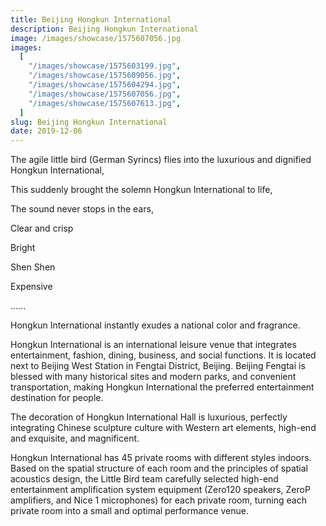 ```yaml
---
title: Beijing Hongkun International
description: Beijing Hongkun International
image: /images/showcase/1575607056.jpg
images:
  [
    "/images/showcase/1575603199.jpg",
    "/images/showcase/1575609056.jpg",
    "/images/showcase/1575604294.jpg",
    "/images/showcase/1575607056.jpg",
    "/images/showcase/1575607613.jpg",
  ]
slug: Beijing Hongkun International
date: 2019-12-06
---
```


The agile little bird (German Syrincs) flies into the luxurious and dignified Hongkun International,

This suddenly brought the solemn Hongkun International to life,

The sound never stops in the ears,

Clear and crisp

Bright

Shen Shen

Expensive

......

Hongkun International instantly exudes a national color and fragrance.

Hongkun International is an international leisure venue that integrates entertainment, fashion, dining, business, and social functions. It is located next to Beijing West Station in Fengtai District, Beijing. Beijing Fengtai is blessed with many historical sites and modern parks, and convenient transportation, making Hongkun International the preferred entertainment destination for people.

The decoration of Hongkun International Hall is luxurious, perfectly integrating Chinese sculpture culture with Western art elements, high-end and exquisite, and magnificent.

Hongkun International has 45 private rooms with different styles indoors. Based on the spatial structure of each room and the principles of spatial acoustics design, the Little Bird team carefully selected high-end entertainment amplification system equipment (Zero120 speakers, ZeroP amplifiers, and Nice 1 microphones) for each private room, turning each private room into a small and optimal performance venue.
